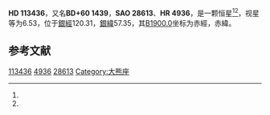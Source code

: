 {{Starbox begin
| name = HD 113436
}}
{{Starbox observe
| epoch = [[J2000.0|J2000.0]]
| constell = {{星座名待查}}<ref name=SIMBAD>{{cite web
 | url=http://simbad.u-strasbg.fr/simbad/sim-id?Ident=HR+4936
 | title=Pulsating variable Star
 | publisher=Centre de Données astronomiques de Strasbourg
 | work=SIMBAD
 | accessdate=2012-07-13
 | archive-date=2016-03-18
 | archive-url=https://web.archive.org/web/20160318090104/http://simbad.u-strasbg.fr/simbad/sim-id?Ident=HR+4936
 | dead-url=no
 }}</ref><ref name=DATA>{{cite web
 | url=http://vizier.u-strasbg.fr/viz-bin/VizieR-5?-out.add=.&-source=5050&-corr=PK=HR&-out.max=9999&HR=4936
 | title=VizieR Detailed Page
 | accessdate=2012-07-13
 | archive-date=2016-03-05
 | archive-url=https://web.archive.org/web/20160305003215/http://vizier.u-strasbg.fr/viz-bin/VizieR-5?-out.add=.&-source=5050&-corr=PK=HR&-out.max=9999&HR=4936
 | dead-url=no
 }}</ref>
| 星官 = 
| ra = {{RA|13|2|40.4}}<ref name=SIMBAD /><ref name=DATA />
| dec = {{DEC|+59|42|58}}<ref name=SIMBAD /><ref name=DATA />
| appmag_v = 6.53<ref name=SIMBAD /><ref name=DATA />
}}
{{Starbox character
| class = A3Vn<ref name=SIMBAD /><ref name=DATA />
| b-v = 0.05<ref name=SIMBAD /><ref name=DATA />
| u-b = 0.06<ref name=SIMBAD /><ref name=DATA />
| r-i = 0.03<ref name=SIMBAD /><ref name=DATA />
| variable = 
}}
{{Starbox astrometry
| radial_v = 0.06
| prop_mo_ra = -23
| parallax = 
| p_error = 
}}
{{Starbox catalog
| names =BD+60 1439，[[SAO星表|SAO]] 28613，[[HD星表|HD]] 113436，[[HR星表|HR]] 4936}}
{{Starbox reference |Simbad=HR+4936}}
{{Starbox end}}

'''HD 113436'''，又名'''BD+60 1439'''，'''SAO 28613'''、'''HR 4936'''，是一颗恒星<ref name=SIMBAD /><ref name=DATA />，视星等为6.53，位于[[銀道座標系|銀經]]120.31，[[銀道座標系|銀緯]]57.35，其[[B1900.0|B1900.0]]坐标为赤經{{RA|12|58|33.9}}，赤緯{{DEC|+60|57.35|14}}。

== 参考文献 ==
{{reflist}}

{{star-stub}}

[[Category:HD和HDE天體|113436]]
[[Category:HR天體|4936]]
[[Category:SAO天體|28613]]
[[Category:大熊座|Category:大熊座]]